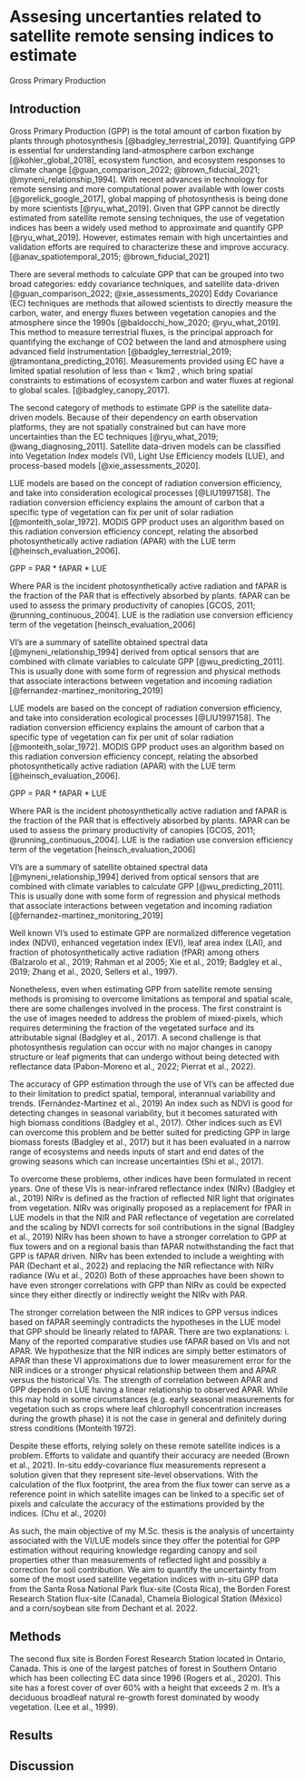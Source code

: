 # Assesing uncertanties related to satellite remote sensing indices to estimate
Gross Primary Production 

## Introduction

Gross Primary Production (GPP) is the total amount of carbon fixation by plants
through photosynthesis [@badgley_terrestrial_2019]. Quantifying GPP is essential
for understanding land-atmosphere carbon exchange [@kohler_global_2018],
ecosystem function, and ecosystem responses to climate change
[@guan_comparison_2022; @brown_fiducial_2021; @myneni_relationship_1994].  With
recent advances in technology for remote sensing and more computational power
available with lower costs [@gorelick_google_2017], global mapping of
photosynthesis is being done by more scientists [@ryu_what_2019]. Given that GPP
cannot be directly estimated from satellite remote sensing techniques, the use
of vegetation indices has been a widely used method to approximate and quantify
GPP [@ryu_what_2019]. However, estimates remain with high uncertainties and
validation efforts are required to characterize these and improve accuracy.
[@anav_spatiotemporal_2015; @brown_fiducial_2021]

There are several methods to calculate GPP that can be grouped into two broad
categories: eddy covariance techniques, and satellite data-driven
[@guan_comparison_2022; @xie_assessments_2020] Eddy Covariance (EC) techniques
are methods that allowed scientists to directly measure the carbon, water, and
energy fluxes between vegetation canopies and the atmosphere since the 1990s
[@baldocchi_how_2020; @ryu_what_2019]. This method to measure terrestrial
fluxes, is the principal approach for quantifying the exchange of CO2 between
the land and atmosphere using advanced field instrumentation
[@badgley_terrestrial_2019; @tramontana_predicting_2016]. Measurements provided
using EC have a limited spatial resolution of less than < 1km2 , which bring
spatial constraints to estimations of  ecosystem carbon and water fluxes at
regional to global scales. [@badgley_canopy_2017].   

The second category of methods to estimate GPP is the satellite data-driven
models. Because of their dependency on earth observation platforms, they are not
spatially constrained but can have more uncertainties than the EC techniques
[@ryu_what_2019; @wang_diagnosing_2011]. Satellite data-driven models can be
classified into Vegetation Index models (VI), Light Use Efficiency models (LUE),
and process-based models [@xie_assessments_2020]. 

LUE models are based on the concept of radiation conversion efficiency, and take
into consideration ecological processes [@LIU1997158]. The radiation conversion
efficiency explains the amount of carbon that a specific type of vegetation can
fix per unit of solar radiation [@monteith_solar_1972]. MODIS GPP product uses
an algorithm based on this radiation conversion efficiency concept, relating the
absorbed photosynthetically active radiation (APAR) with the LUE term
[@heinsch_evaluation_2006]. 

GPP = PAR * fAPAR * LUE

Where PAR is the incident photosynthetically active radiation and fAPAR is the
fraction of the PAR that is effectively absorbed by plants. fAPAR can be used to
assess the primary productivity of canopies [GCOS, 2011;
@running_continuous_2004].  LUE is the radiation use conversion efficiency term
of the vegetation [heinsch_evaluation_2006]

VI’s are a summary of satellite obtained spectral data
[@myneni_relationship_1994] derived from optical sensors that are combined with
climate variables to calculate GPP [@wu_predicting_2011].  This is usually done
with some form of regression and physical methods that associate interactions
between vegetation and incoming radiation [@fernandez-martinez_monitoring_2019]

LUE models are based on the concept of radiation conversion efficiency, and take
into consideration ecological processes [@LIU1997158]. The radiation conversion
efficiency explains the amount of carbon that a specific type of vegetation can
fix per unit of solar radiation [@monteith_solar_1972]. MODIS GPP product uses
an algorithm based on this radiation conversion efficiency concept, relating the
absorbed photosynthetically active radiation (APAR) with the LUE term
[@heinsch_evaluation_2006]. 

GPP = PAR * fAPAR * LUE

Where PAR is the incident photosynthetically active radiation and fAPAR is the
fraction of the PAR that is effectively absorbed by plants. fAPAR can be used to
assess the primary productivity of canopies [GCOS, 2011;
@running_continuous_2004].  LUE is the radiation use conversion efficiency term
of the vegetation [heinsch_evaluation_2006]

VI’s are a summary of satellite obtained spectral data
[@myneni_relationship_1994] derived from optical sensors that are combined with
climate variables to calculate GPP [@wu_predicting_2011].  This is usually done
with some form of regression and physical methods that associate interactions
between vegetation and incoming radiation [@fernandez-martinez_monitoring_2019]

Well known VI’s used to estimate GPP are normalized difference vegetation index
(NDVI), enhanced vegetation index (EVI), leaf area index (LAI), and fraction of
photosynthetically active radiation (fPAR) among others (Balzarolo et al., 2019;
Rahman et al 2005; Xie et al., 2019; Badgley et al., 2019; Zhang et al., 2020,
Sellers et al., 1997). 

Nonetheless, even when estimating GPP from satellite remote sensing methods is
promising to overcome limitations as temporal and spatial scale, there are some
challenges involved in the process. The first constraint is the use of images
needed to address the problem of mixed-pixels, which requires determining the
fraction of the vegetated surface and its attributable signal (Badgley et al.,
2017). A second challenge is that photosynthesis regulation can occur with no
major changes in canopy structure or leaf pigments that can undergo without
being detected with reflectance data (Pabon-Moreno et al., 2022; Pierrat et al.,
2022). 

The accuracy of GPP estimation through the use of VI’s can be affected due to
their limitation to predict spatial, temporal, interannual variability and
trends. (Fernández-Martínez et al., 2019) An index such as NDVI is good for
detecting changes in seasonal variability, but it becomes saturated with high
biomass conditions (Badgley et al., 2017). Other indices such as EVI can
overcome this problem and be better suited for predicting GPP in large biomass
forests (Badgley et al., 2017) but it has been evaluated in a narrow range of
ecosystems and needs inputs of start and end dates of the growing seasons which
can increase uncertainties (Shi et al., 2017). 

To overcome these problems, other indices have been formulated in recent years.
One of these VIs is near-infrared reflectance index (NIRv) (Badgley et al.,
2019) NIRv is defined as the fraction of reflected NIR light that originates
from vegetation. NIRv was originally proposed as a replacement for fPAR in LUE
models in that the NIR and PAR reflectance of vegetation are correlated and the
scaling by NDVI corrects for soil contributions in the signal (Badgley et al.,
2019)  NIRv has been shown to have a stronger correlation to GPP at flux towers
and on a regional basis than fAPAR notwithstanding the fact that GPP is fAPAR
driven.  NIRv has been extended to include a weighting with PAR (Dechant et al.,
2022) and replacing the NIR reflectance with  NIRv radiance (Wu et al., 2020)
Both of these approaches have been shown to have even stronger correlations with
GPP than NIRv as could be expected since they either directly or indirectly
weight the NIRv with PAR.

The stronger correlation between the NIR indices to GPP versus indices based on
fAPAR seemingly contradicts the hypotheses in the LUE model that GPP should be
linearly related to fAPAR.  There are two explanations: i.  Many of the reported
comparative studies use fAPAR based on VIs and not APAR.  We hypothesize that
the NIR indices are simply better estimators of APAR than these VI
approximations due to lower measurement error for the NIR indices or a stronger
physical relationship between them and APAR versus the historical VIs. The
strength of correlation between APAR and GPP depends on LUE having a linear
relationship to observed APAR.  While this may hold in some circumstances (e.g.
early seasonal measurements for vegetation such as crops where leaf chlorophyll
concentration increases during the growth phase) it is not the case in general
and definitely during stress conditions (Monteith 1972).  

Despite these efforts, relying solely on these remote satellite indices is a
problem. Efforts to validate and quantify their accuracy are needed (Brown et
al., 2021).  In-situ eddy-covariance flux measurements represent a solution
given that they represent site-level observations. With the calculation of the
flux footprint, the area from the flux tower can serve as a reference point in
which satellite images can be linked to a specific set of pixels and calculate
the accuracy of the estimations provided by the indices. (Chu et al., 2020)

As such, the main objective of my M.Sc. thesis is the analysis of uncertainty
associated with the VI/LUE models since they offer the potential for GPP
estimation without requiring knowledge regarding canopy and soil properties
other than measurements of reflected light and possibly a correction for soil
contribution. We aim to quantify the uncertainty from some of the most used
satellite vegetation indices with in-situ GPP data from the Santa Rosa National
Park flux-site (Costa Rica), the Borden Forest Research Station flux-site
(Canada), Chamela Biological Station (México)  and a corn/soybean site from
Dechant et al. 2022.

## Methods


The second flux site is Borden Forest Research Station located in Ontario,
Canada. This is one of the largest patches of forest in Southern Ontario which
has been collecting EC data since 1996 (Rogers et al., 2020).  This site has a
forest cover of over 60% with a height that exceeds 2 m. It’s a deciduous
broadleaf natural re-growth forest dominated by woody vegetation. (Lee et al.,
1999).




## Results



## Discussion




